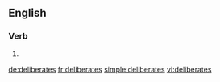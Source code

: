 
==English==

===Verb===
{{head|en|verb form}}

# {{en-third-person singular of|deliberate}}

[[de:deliberates]]
[[fr:deliberates]]
[[simple:deliberates]]
[[vi:deliberates]]